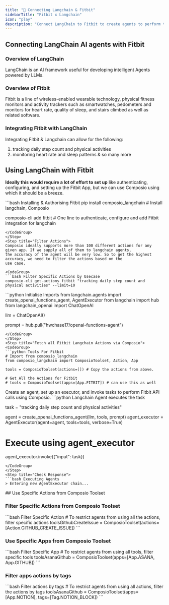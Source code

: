 ```yaml
---
title: "🚀 Connecting Langchain & Fitbit"
sidebarTitle: "Fitbit x Langchain"
icon: "play"
description: "Connect LangChain to Fitbit to create agents to perform tasks using natural language"
---
```


## Connecting LangChain AI agents with Fitbit

### Overview of LangChain

LangChain is an AI framework useful for developing intelligent Agents powered by LLMs.

### Overview of Fitbit

Fitbit is a line of wireless-enabled wearable technology, physical fitness monitors and activity trackers such as smartwatches, pedometers and monitors for heart rate, quality of sleep, and stairs climbed as well as related software.

### Integrating Fitbit with LangChain

Integrating Fitbit & Langchain can allow for the following:

1. tracking daily step count and physical activities
2. monitoring heart rate and sleep patterns
& so many more

## Using LangChain with Fitbit

<Steps>
<Step title="Setting Up the Environment">

**Ideally this would require a lot of effort to set up** like authenticating, configuring, and setting up the Fitbit App, but we can use Composio using which it should be a breeze.

<CodeGroup>
```bash Installing & Authorising Fitbit
pip install composio_langchain # Install langchain, Composio 

composio-cli add fitbit # One line to authenticate, configure and add Fitbit integration for langchain
```
</CodeGroup>
</Step>
<Step title="Filter Actions">
Composio ideally supports more than 100 different actions for any given app. If we supply all of them to langchain agents, 
the accuracy of the agent will be very low. So to get the highest accuracy, we need to filter the actions based on the 
use case.

<CodeGroup>
```bash Filter Specific Actions by Usecase
composio-cli get-actions fitbit "tracking daily step count and physical activities" --limit=10
```
</CodeGroup>

</Step>
<Step title="Import Base Packages">

<CodeGroup>
```python Initialise Imports
from langchain.agents import create_openai_functions_agent, AgentExecutor
from langchain import hub
from langchain_openai import ChatOpenAI


llm = ChatOpenAI()

prompt = hub.pull("hwchase17/openai-functions-agent")
```
</CodeGroup>
</Step>
<Step title="Fetch all Fitbit Langchain Actions via Composio">
<CodeGroup>
```python Tools For Fitbit
# Import from composio_langchain
from composio_langchain import ComposioToolset, Action, App

tools = ComposioToolset(actions=[]) # Copy the actions from above. 

# Get All the Actions for Fitbit
# tools = ComposioToolset(apps=[App.FITBIT]) # can use this as well
```
</CodeGroup>
</Step>
<Step title="Execute the Agent">
Create an agent, set up an executor, and invoke tasks to perform Fitbit API calls using Composio. 
<CodeGroup>
```python Langchain Agent executes the task

task = "tracking daily step count and physical activities"

agent = create_openai_functions_agent(llm, tools, prompt)
agent_executor = AgentExecutor(agent=agent, tools=tools, verbose=True)

# Execute using agent_executor
agent_executor.invoke({"input": task})
```
</CodeGroup>
</Step>
<Step title="Check Response">
```bash Executing Agents
> Entering new AgentExecutor chain...
```
</Step>
</Steps>
## Use Specific Actions from Composio Toolset

### Filter Specific Actions from Composio Toolset

<CodeGroup>
```bash Filter Specific Action
# To restrict agents from using all the actions, filter specific actions
toolsGithubCreateIssue = ComposioToolset(actions=[Action.GITHUB_CREATE_ISSUE])
```
</CodeGroup>

### Use Specific Apps from Composio Toolset
<CodeGroup>
```bash Filter Specific App
# To restrict agents from using all tools, filter specific tools
toolsAsanaGithub = ComposioToolset(apps=[App.ASANA, App.GITHUB])
```
</CodeGroup>

### Filter apps actions by tags 
<CodeGroup>
```bash Filter actions by tags
# To restrict agents from using all actions, filter the actions by tags
toolsAsanaGithub = ComposioToolset(apps=[App.NOTION], tags=[Tag.NOTION_BLOCK])
```
</CodeGroup>

